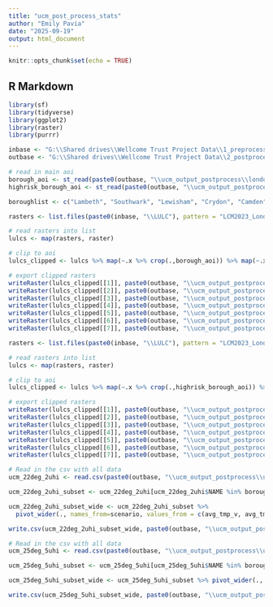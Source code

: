 ```yaml
---
title: "ucm_post_process_stats"
author: "Emily Pavia"
date: "2025-09-19"
output: html_document
---
```


```r
knitr::opts_chunk$set(echo = TRUE)
```

## R Markdown


```r
library(sf)
library(tidyverse)
library(ggplot2)
library(raster)
library(purrr)

inbase <- "G:\\Shared drives\\Wellcome Trust Project Data\\1_preprocess\\UrbanCoolingModel\\OfficialWorkingInputs"
outbase <- "G:\\Shared drives\\Wellcome Trust Project Data\\2_postprocess_intermediate\\UCM_official_runs"

# read in main aoi
borough_aoi <- st_read(paste0(outbase, "\\ucm_output_postprocess\\london_borough_aoi_with_study_boroughs.shp"))
highrisk_borough_aoi <- st_read(paste0(outbase, "\\ucm_output_postprocess\\london_borough_aoi_with_at_risk_boroughs.shp"))

boroughlist <- c("Lambeth", "Southwark", "Lewisham", "Crydon", "Camden", "Islington", "City of London", "Westminster")
```


```r
rasters <- list.files(paste0(inbase, "\\LULC"), pattern = "LCM2023_London_10m_clip2aoi*", full.names = TRUE) %>% grep("*.aux.xml", ., invert = TRUE, value = TRUE)

# read rasters into list
lulcs <- map(rasters, raster)

# clip to aoi
lulcs_clipped <- lulcs %>% map(~.x %>% crop(.,borough_aoi)) %>% map(~.x %>% mask(.,borough_aoi))

# export clipped rasters
writeRaster(lulcs_clipped[[1]], paste0(outbase, "\\ucm_output_postprocess\\borough_clipped_rasters\\clipped_borough_lulc_current_lulc.tif"), format="GTiff",overwrite=TRUE)
writeRaster(lulcs_clipped[[2]], paste0(outbase, "\\ucm_output_postprocess\\borough_clipped_rasters\\clipped_borough_lulc_scenario1.tif"), format="GTiff",overwrite=TRUE)
writeRaster(lulcs_clipped[[3]], paste0(outbase, "\\ucm_output_postprocess\\borough_clipped_rasters\\clipped_borough_lulc_scenario2.tif"), format="GTiff",overwrite=TRUE)
writeRaster(lulcs_clipped[[4]], paste0(outbase, "\\ucm_output_postprocess\\borough_clipped_rasters\\clipped_borough_lulc_scenario3.tif"), format="GTiff",overwrite=TRUE)
writeRaster(lulcs_clipped[[5]], paste0(outbase, "\\ucm_output_postprocess\\borough_clipped_rasters\\clipped_borough_lulc_scenario4_10prc.tif"), format="GTiff",overwrite=TRUE)
writeRaster(lulcs_clipped[[6]], paste0(outbase, "\\ucm_output_postprocess\\borough_clipped_rasters\\clipped_borough_lulc_scenario4_20prc.tif"), format="GTiff",overwrite=TRUE)
writeRaster(lulcs_clipped[[7]], paste0(outbase, "\\ucm_output_postprocess\\borough_clipped_rasters\\clipped_borough_lulc_scenario4_30prc.tif"), format="GTiff",overwrite=TRUE)

```

```r
rasters <- list.files(paste0(inbase, "\\LULC"), pattern = "LCM2023_London_10m_clip2aoi*", full.names = TRUE) %>% grep("*.aux.xml", ., invert = TRUE, value = TRUE)

# read rasters into list
lulcs <- map(rasters, raster)

# clip to aoi
lulcs_clipped <- lulcs %>% map(~.x %>% crop(.,highrisk_borough_aoi)) %>% map(~.x %>% mask(.,highrisk_borough_aoi))

# export clipped rasters
writeRaster(lulcs_clipped[[1]], paste0(outbase, "\\ucm_output_postprocess\\borough_clipped_rasters\\clipped_borough_lulc_current_lulc_highrisk.tif"), format="GTiff",overwrite=TRUE)
writeRaster(lulcs_clipped[[2]], paste0(outbase, "\\ucm_output_postprocess\\borough_clipped_rasters\\clipped_borough_lulc_scenario1_highrisk.tif"), format="GTiff",overwrite=TRUE)
writeRaster(lulcs_clipped[[3]], paste0(outbase, "\\ucm_output_postprocess\\borough_clipped_rasters\\clipped_borough_lulc_scenario2_highrisk.tif"), format="GTiff",overwrite=TRUE)
writeRaster(lulcs_clipped[[4]], paste0(outbase, "\\ucm_output_postprocess\\borough_clipped_rasters\\clipped_borough_lulc_scenario3_highrisk.tif"), format="GTiff",overwrite=TRUE)
writeRaster(lulcs_clipped[[5]], paste0(outbase, "\\ucm_output_postprocess\\borough_clipped_rasters\\clipped_borough_lulc_scenario4_10prc_highrisk.tif"), format="GTiff",overwrite=TRUE)
writeRaster(lulcs_clipped[[6]], paste0(outbase, "\\ucm_output_postprocess\\borough_clipped_rasters\\clipped_borough_lulc_scenario4_20prc_highrisk.tif"), format="GTiff",overwrite=TRUE)
writeRaster(lulcs_clipped[[7]], paste0(outbase, "\\ucm_output_postprocess\\borough_clipped_rasters\\clipped_borough_lulc_scenario4_30prc_highrisk.tif"), format="GTiff",overwrite=TRUE)

```




```r
# Read in the csv with all data
ucm_22deg_2uhi <- read.csv(paste0(outbase, "\\ucm_output_postprocess\\ucm_uhi_by_borough_22deg_2uhi_work_and_energy.csv")) %>% dplyr::select(c(2,4,5,8))

ucm_22deg_2uhi_subset <- ucm_22deg_2uhi[ucm_22deg_2uhi$NAME %in% boroughlist, ]

ucm_22deg_2uhi_subset_wide <- ucm_22deg_2uhi_subset %>% 
  pivot_wider(., names_from=scenario, values_from = c(avg_tmp_v, avg_tmp_an))

write.csv(ucm_22deg_2uhi_subset_wide, paste0(outbase, "\\ucm_output_postprocess\\boroughs_of_interest_summary_22deg_2uhi.csv"))

```

```r
# Read in the csv with all data
ucm_25deg_5uhi <- read.csv(paste0(outbase, "\\ucm_output_postprocess\\ucm_uhi_by_borough_25deg_5uhi_work_and_energy.csv")) %>% dplyr::select(c(2,4,5,8))

ucm_25deg_5uhi_subset <- ucm_25deg_5uhi[ucm_25deg_5uhi$NAME %in% boroughlist, ]

ucm_25deg_5uhi_subset_wide <- ucm_25deg_5uhi_subset %>% pivot_wider(., names_from=scenario, values_from = c(avg_tmp_v, avg_tmp_an))

write.csv(ucm_25deg_5uhi_subset_wide, paste0(outbase, "\\ucm_output_postprocess\\boroughs_of_interest_summary_25deg_5uhi.csv"))

```




